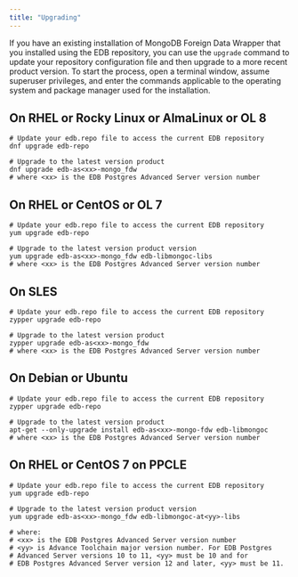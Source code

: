 ```yaml
---
title: "Upgrading"
---
```


<div id="updating_the_mongo_data_adapter" class="registered_link"></div>

If you have an existing installation of MongoDB Foreign Data Wrapper that you installed using the EDB repository, you can use the `upgrade` command to update your repository configuration file and then upgrade to a more recent product version. To start the process, open a terminal window, assume superuser privileges, and enter the commands applicable to the operating system and package manager used for the installation.

## On RHEL or Rocky Linux or AlmaLinux or OL 8

```shell
# Update your edb.repo file to access the current EDB repository
dnf upgrade edb-repo

# Upgrade to the latest version product 
dnf upgrade edb-as<xx>-mongo_fdw
# where <xx> is the EDB Postgres Advanced Server version number
```
## On RHEL or CentOS or OL 7

```shell
# Update your edb.repo file to access the current EDB repository 
yum upgrade edb-repo

# Upgrade to the latest version product version
yum upgrade edb-as<xx>-mongo_fdw edb-libmongoc-libs
# where <xx> is the EDB Postgres Advanced Server version number
```

## On SLES

```shell
# Update your edb.repo file to access the current EDB repository
zypper upgrade edb-repo

# Upgrade to the latest version product 
zypper upgrade edb-as<xx>-mongo_fdw
# where <xx> is the EDB Postgres Advanced Server version number
```

## On Debian or Ubuntu

```shell
# Update your edb.repo file to access the current EDB repository
zypper upgrade edb-repo

# Upgrade to the latest version product
apt-get --only-upgrade install edb-as<xx>-mongo-fdw edb-libmongoc
# where <xx> is the EDB Postgres Advanced Server version number
```

## On RHEL or CentOS 7 on PPCLE

```shell
# Update your edb.repo file to access the current EDB repository 
yum upgrade edb-repo

# Upgrade to the latest version product version
yum upgrade edb-as<xx>-mongo_fdw edb-libmongoc-at<yy>-libs
     
# where:
# <xx> is the EDB Postgres Advanced Server version number
# <yy> is Advance Toolchain major version number. For EDB Postgres 
# Advanced Server versions 10 to 11, <yy> must be 10 and for 
# EDB Postgres Advanced Server version 12 and later, <yy> must be 11. 
```
